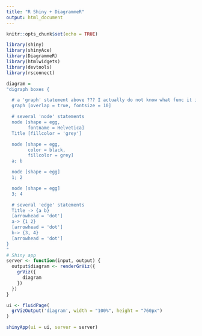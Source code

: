 ```yaml
---
title: "R Shiny + DiagrammeR"
output: html_document
---
```


```r
knitr::opts_chunk$set(echo = TRUE)
```

```r
library(shiny)
library(shinyAce)
library(DiagrammeR)
library(htmlwidgets)
library(devtools)
library(rsconnect)
```

```r
diagram =
"digraph boxes {

  # a 'graph' statement above ??? I actually do not know what func it is
  graph [overlap = true, fontsize = 10]

  # several 'node' statements
  node [shape = egg,
        fontname = Helvetica]
  Title [fillcolor = 'grey']

  node [shape = egg, 
        color = black, 
        fillcolor = grey] 
  a; b

  node [shape = egg] 
  1; 2

  node [shape = egg] 
  3; 4

  # several 'edge' statements
  Title -> {a b}
  [arrowhead = 'dot']
  a-> {1 2}
  [arrowhead = 'dot']
  b-> {3, 4}
  [arrowhead = 'dot']
}
"
# Shiny app
server <- function(input, output) {
  output$diagram <- renderGrViz({
    grViz({
      diagram
    })
  })
}

ui <- fluidPage(
  grVizOutput('diagram', width = "100%", height = "760px") 
)

shinyApp(ui = ui, server = server)
```
